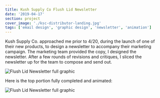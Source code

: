 ```yaml
---
title: Kush Supply Co Flush Lid Newsletter
date: '2019-04-17'
section: project
cover_image: './ksc-distributor-landing.jpg'
tags: ['email design', 'graphic design', 'newsletter', 'animation']
---
```


Kush Supply Co. approached me prior to 4/20, during the launch of one of their new products, to design a newsletter to accompany their marketing campaign. The marketing team provided the copy, I designed the newsletter. After a few rounds of revisions and critiques, I sliced the newsletter up for the team to compose and send out.

![Flush Lid Newsletter full graphic](./ksc-flush-newsletter-full.jpg)

Here is the top portion fully completed and animated:

![Flush Lid Newsletter full graphic](./ksc-flush-newsletter-animated.jpg)
